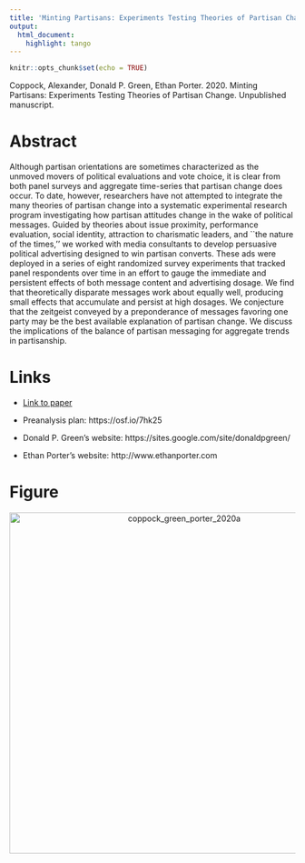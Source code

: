 ```yaml
---
title: 'Minting Partisans: Experiments Testing Theories of Partisan Change'
output:
  html_document:
    highlight: tango
---
```


```r
knitr::opts_chunk$set(echo = TRUE)
```

Coppock, Alexander, Donald P. Green, Ethan Porter. 2020. Minting Partisans: Experiments Testing Theories of Partisan Change. Unpublished manuscript.

# Abstract
Although partisan orientations are sometimes characterized as the unmoved movers of political evaluations and vote choice, it is clear from both panel surveys and aggregate time-series that partisan change does occur. To date, however, researchers have not attempted to integrate the many theories of partisan change into a systematic experimental research program investigating how partisan attitudes change in the wake of political messages. Guided by theories about issue proximity, performance evaluation, social identity, attraction to charismatic leaders, and ``the nature of the times,'' we worked with media consultants to develop persuasive political advertising designed to win partisan converts. These ads were deployed in a series of eight randomized survey experiments that tracked panel respondents over time in an effort to gauge the immediate and persistent effects of both message content and advertising dosage. We find that theoretically disparate messages work about equally well, producing small effects that accumulate and persist at high dosages. We conjecture that the zeitgeist conveyed by a preponderance of messages favoring one party may be the best available explanation of partisan change. We discuss the implications of the balance of partisan messaging for aggregate trends in partisanship.

# Links
 - <a href='coppock_green_porter_2020a.pdf'>Link to paper</a>
 - Preanalysis plan: https://osf.io/7hk25 

- Donald P. Green's website: https://sites.google.com/site/donaldpgreen/
- Ethan Porter's website: http://www.ethanporter.com

# Figure
<center><img src="display_figures/coppock_green_porter_2020a_display.png" alt="coppock_green_porter_2020a" width="600"></center>
